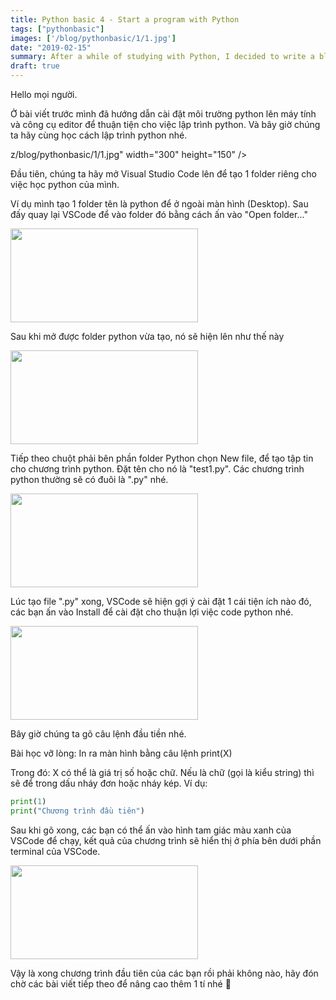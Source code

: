 ```yaml
---
title: Python basic 4 - Start a program with Python
tags: ["pythonbasic"]
images: ['/blog/pythonbasic/1/1.jpg']
date: "2019-02-15"
summary: After a while of studying with Python, I decided to write a blog to summarize what I have learned or my way of learning about this language.
draft: true
---
```


Hello mọi người.

Ở bài viết trước mình đã hướng dẫn cài đặt môi trường python lên máy tính và công cụ editor để thuận tiện cho việc lập trình python. Và bây giờ chúng ta hãy cùng học cách lập trình python nhé.

z/blog/pythonbasic/1/1.jpg" width="300" height="150" />

Đầu tiên, chúng ta hãy mở Visual Studio Code lên để tạo 1 folder riêng cho việc học python của mình.

Ví dụ mình tạo 1 folder tên là python để ở ngoài màn hình (Desktop). Sau đấy quay lại VSCode để vào folder đó bằng cách ấn vào "Open folder..."

<Image src="/blog/pythonbasic/4/1.png" width="300" height="150" />

Sau khi mở được folder python vừa tạo, nó sẽ hiện lên như thế này

<Image src="/blog/pythonbasic/4/2.png" width="300" height="150" />

Tiếp theo chuột phải bên phần folder Python chọn New file, để tạo tập tin cho chương trình python. Đặt tên cho nó là "test1.py". Các chương trình python thường sẽ có đuôi là ".py" nhé.

<Image src="/blog/pythonbasic/4/3.png" width="300" height="150" />

Lúc tạo file ".py" xong, VSCode sẽ hiện gợi ý cài đặt 1 cái tiện ích nào đó, các bạn ấn vào Install để cài đặt cho thuận lợi việc code python nhé.

<Image src="/blog/pythonbasic/4/4.png" width="300" height="150" />

Bây giờ chúng ta gõ câu lệnh đầu tiền nhé. 

Bài học vỡ lòng: In ra màn hình bằng câu lệnh print(X)

Trong đó: X có thể là giá trị số hoặc chữ. Nếu là chữ (gọi là kiểu string) thì sẽ để trong dấu nháy đơn hoặc nháy kép. Ví dụ:

```py
print(1) 
print("Chương trình đầu tiên")
```

Sau khi gõ xong, các bạn có thể ấn vào hình tam giác màu xanh của VSCode để chạy, kết quả của chương trình sẽ hiển thị ở phía bên dưới phần terminal của VSCode.

<Image src="/blog/pythonbasic/4/5.png" width="300" height="150" />

Vậy là xong chương trình đầu tiên của các bạn rồi phải không nào, hãy đón chờ các bài viết tiếp theo để nâng cao thêm 1 tí nhé 💪